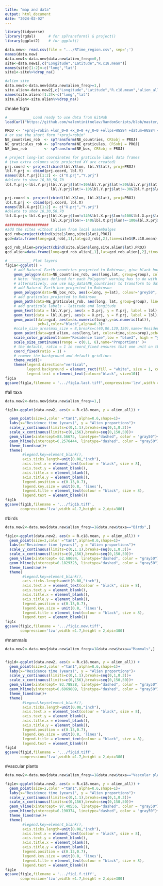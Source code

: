```yaml
---
title: "map and data"
output: html_document
date: "2024-02-02"
---
```

```r
library(tidyverse)
library(rgdal)      # for spTransform() & project()
library(ggplot2)    # for ggplot()
```



```r
data.new<- read.csv(file = ".../RTime_region.csv", sep=';')
names(data.new)
data.new1<-data.new[data.new$alien_freq==0,]
site<-data.new1[,c("Longitude","Latitude","R.c18.mean")]
names(site)[1:2]<-c("long","lat")
site1<-site%>%drop_na()

#alien site
data.new2<-data.new[data.new$alien_freq>=1,]
site.alien<-data.new2[,c("Longitude","Latitude","R.c18.mean","alien_all")]
names(site.alien)[1:2]<-c("long","lat")
site.alien<-site.alien%>%drop_na()

```
#make fig1a
```r
# __________ Load ready to use data from GitHub
load(url("https://github.com/valentinitnelav/RandomScripts/blob/master/NaturalEarth.RData?raw=true"))

PROJ <- "+proj=robin +lon_0=0 +x_0=0 +y_0=0 +ellps=WGS84 +datum=WGS84 +units=m +no_defs" 
# or use the short form "+proj=robin"
NE_countries_rob  <- spTransform(NE_countries, CRSobj = PROJ)
NE_graticules_rob <- spTransform(NE_graticules, CRSobj = PROJ)
NE_box_rob        <- spTransform(NE_box, CRSobj = PROJ)

# project long-lat coordinates for graticule label data frames 
# (two extra columns with projected XY are created)
prj.coord <- project(cbind(lbl.Y$lon, lbl.Y$lat), proj=PROJ)
lbl.Y.prj <- cbind(prj.coord, lbl.Y)
names(lbl.Y.prj)[1:2] <- c("X.prj","Y.prj")
#delete to show 10,30,50,70
lbl.Y.prj<-lbl.Y.prj[lbl.Y.prj$lat!=10&lbl.Y.prj$lat!=30&lbl.Y.prj$lat!=50&lbl.Y.prj$lat!=70&
                     lbl.Y.prj$lat!=-10&lbl.Y.prj$lat!=-30&lbl.Y.prj$lat!=-50&lbl.Y.prj$lat!=-70   ,]

prj.coord <- project(cbind(lbl.X$lon, lbl.X$lat), proj=PROJ)
lbl.X.prj <- cbind(prj.coord, lbl.X)
names(lbl.X.prj)[1:2] <- c("X.prj","Y.prj")
#delete to show 10,30,50,70
lbl.X.prj<-lbl.X.prj[lbl.X.prj$lon!=140&lbl.X.prj$lon!=100&lbl.X.prj$lon!=60&lbl.X.prj$lon!=20&
                     lbl.X.prj$lon!=-140&lbl.X.prj$lon!=-100&lbl.X.prj$lon!=-60&lbl.X.prj$lon!=-20,]
####################
#add the sites without alien from local assembalges
gcd_rob=project(cbind(site1$long,site1$lat),PROJ)
gcd=data.frame(long=gcd_rob[,1],lat=gcd_rob[,2],time=site1$R.c18.mean)
 
gcd_rob_alien=project(cbind(site.alien$long,site.alien$lat),PROJ)
gcd_alien=data.frame(long=gcd_rob_alien[,1],lat=gcd_rob_alien[,2],time=site.alien$R.c18.mean,prop=site.alien$alien_all)

# __________ Plot layers
fig1a<-ggplot() +
    # add Natural Earth countries projected to Robinson, give black border and fill with gray
    geom_polygon(data=NE_countries_rob, aes(long,lat, group=group), colour="grey60", fill="gray80", size = 0.25) +
    # Note: "Regions defined for each Polygons" warning has to do with fortify transformation. Might get deprecated in future!
    # alternatively, use use map_data(NE_countries) to transform to data frame and then use project() to change to desired projection.
    # add Natural Earth box projected to Robinson
    geom_polygon(data=NE_box_rob, aes(x=long, y=lat), colour="grey50", fill="transparent", size = 0.25) +
    # add graticules projected to Robinson
    geom_path(data=NE_graticules_rob, aes(long, lat, group=group), linetype="dotted", color="grey80", size = 0.25) +
    # add graticule labels - latitude and longitude
    geom_text(data = lbl.Y.prj, aes(x = X.prj, y = Y.prj, label = lbl), color="grey30", size=2) +
    geom_text(data = lbl.X.prj, aes(x = X.prj, y = Y.prj, label = lbl), color="grey30", size=2) +
    geom_point(data=gcd, aes(x=as.numeric(long),y=as.numeric(lat)),
               pch=1,color="black",alpha=0.3)+
    #scale_size_area(max_size = 8,breaks=c(40,80,120,150),name='Residence time (years)')+
    geom_point(data=gcd_alien, aes(long,lat, color=time,size=prop),pch=1)+
    scale_color_gradient(name="Residence time",low = "blue3", high = "yellow2")+
    scale_size_continuous(range = c(0.1, 8),name="Proportions" )+
    # the default, ratio = 1 in coord_fixed ensures that one unit on the x-axis is the same length as one unit on the y-axis
    coord_fixed(ratio = 1) +
    # remove the background and default gridlines
    theme_void()+
    theme(legend.direction="vertical",
          legend.background = element_rect(fill = "white", size = 1, colour = "white"),
          legend.text = element_text(colour="black", size=10))
fig1a
ggsave(fig1a,filename = '.../fig1a.last.tiff',compression='lzw',width =8,height = 5,dpi=300)
```
#all taxa
```r
data.new2<-data.new[data.new$alien_freq>=1,]

fig1b<-ggplot(data.new2, aes(x = R.c18.mean, y = alien_all)) +

  geom_point(size=2,color ="tan1",alpha=0.6,shape=1)+
  labs(x="Residence time (years)", y = "Alien proportions")+
  scale_y_continuous(limits=c(0,1.1),breaks=seq(0,1,0.3))+
  scale_x_continuous(limits=c(0,156),breaks=seq(0,150,50))+
  geom_vline(xintercept=88.56675, linetype="dashed", color = "gray50")+
  geom_hline(yintercept=0.2576444, linetype="dashed", color = "gray50")+
  theme_linedraw()+
  theme(
        #legend.key=element_blank(), 
        axis.ticks.length=unit(0.08,"inch"),
        axis.text.x = element_text(colour = "black", size = 8), 
        axis.text.y = element_blank(),
        axis.title.x = element_blank(),
        axis.title.y = element_blank(),
        legend.position = c(0.13,0.7),
        legend.key.size = unit(0.8, 'lines'),
        legend.title = element_text(colour = "black", size = 8),
        legend.text = element_blank())
fig1b
ggsave(fig1b,filename = '.../fig1b.tiff',
       compression='lzw',width =1.7,height = 2,dpi=300)
```

#birds
```r
data.new2<-data.new[data.new$alien_freq>=1&data.new$taxa=="Birds",]

fig1c<-ggplot(data.new2, aes(x = R.c18.mean, y = alien_all)) +
  geom_point(size=2,color ="tan1",alpha=0.6,shape=1)+
  labs(x="Residence time (years)", y = "Alien proportions")+
  scale_y_continuous(limits=c(0,1.1),breaks=seq(0,1,0.3))+
  scale_x_continuous(limits=c(0,156),breaks=seq(0,150,50))+
  geom_vline(xintercept= 62.68684, linetype="dashed", color = "gray50")+
  geom_hline(yintercept=0.1829323, linetype="dashed", color = "gray50")+
  theme_linedraw()+
  theme(
        #legend.key=element_blank(), 
        axis.ticks.length=unit(0.08,"inch"),
        axis.text.x = element_text(colour = "black", size = 8), 
        axis.text.y = element_blank(),
        axis.title.x = element_blank(),
        axis.title.y = element_blank(),
        legend.position = c(0.13,0.7),
        legend.key.size = unit(0.8, 'lines'),
        legend.title = element_text(colour = "black", size = 8),
        legend.text = element_blank())
fig1c
ggsave(fig1c,filename = '.../fig1c.new.tiff',
       compression='lzw',width =1.7,height = 2,dpi=300)
```

#mammals
```r
data.new2<-data.new[data.new$alien_freq>=1&data.new$taxa=="Mammals",]


fig1d<-ggplot(data.new2, aes(x = R.c18.mean, y = alien_all)) +
  geom_point(size=2,color ="tan1",alpha=0.6,shape=1)+
  labs(x="Residence time (years)", y = "Alien proportions")+
  scale_y_continuous(limits=c(0,1.1),breaks=seq(0,1,0.3))+
  scale_x_continuous(limits=c(0,156),breaks=seq(0,150,50))+
  geom_vline(xintercept= 93.78828, linetype="dashed", color = "gray50")+
  geom_hline(yintercept=0.6969809, linetype="dashed", color = "gray50")+
  theme_linedraw()+
  theme(
        #legend.key=element_blank(), 
        axis.ticks.length=unit(0.08,"inch"),
        axis.text.x = element_text(colour = "black", size = 8), 
        axis.text.y = element_blank(),
        axis.title.x = element_blank(),
        axis.title.y = element_blank(),
        legend.position = c(0.13,0.7),
        legend.key.size = unit(0.8, 'lines'),
        legend.title = element_text(colour = "black", size = 8),
        legend.text = element_blank())
fig1d
ggsave(fig1d,filename = '.../fig1d.tiff',
       compression='lzw',width =1.7,height = 2,dpi=300)
```

#vascular plants
```r
data.new2<-data.new[data.new$alien_freq>=1&data.new$taxa=="Vascular plants",]

fig1e<-ggplot(data.new2, aes(x = R.c18.mean, y = alien_all)) +
  geom_point(size=2,color ="tan1",alpha=0.6,shape=1)+
  labs(x="Residence time (years)", y = "Alien proportions")+
  scale_y_continuous(limits=c(0,1.1),breaks=seq(0,1,0.3))+
  scale_x_continuous(limits=c(0,156),breaks=seq(0,150,50))+
  geom_vline(xintercept= 97.40556, linetype="dashed", color = "gray50")+
  geom_hline(yintercept=0.190374, linetype="dashed", color = "gray50")+
  theme_linedraw()+
  theme(
        #legend.key=element_blank(), 
        axis.ticks.length=unit(0.08,"inch"),
        axis.text.x = element_text(colour = "black", size = 8), 
        axis.text.y = element_blank(),
        axis.title.x = element_blank(),
        axis.title.y = element_blank(),
        legend.position = c(0.13,0.7),
        legend.key.size = unit(0.8, 'lines'),
        legend.title = element_text(colour = "black", size = 8),
        legend.text = element_blank())
fig1e
ggsave(fig1e,filename = '.../fig1.f.tiff',
       compression='lzw',width =1.7,height = 2,dpi=300)
```


